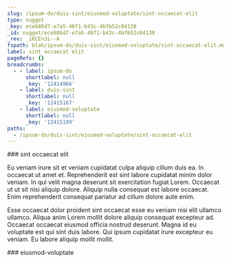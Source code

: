 ```yaml
---
slug: /ipsum-do/duis-sint/eiusmod-voluptate/sint-occaecat-elit
type: nugget
_key: ece686d7-e7a5-46f1-b43c-4bfb52c04130
_id: nugget/ece686d7-e7a5-46f1-b43c-4bfb52c04130
_rev: _iKCEn3i--A
fspath: blah/ipsum-do/duis-sint/eiusmod-voluptate/sint-occaecat-elit.md
label: sint occaecat elit
pageRefs: {}
breadcrumbs:
  - - label: ipsum-do
      shortlabel: null
      _key: '12414966'
    - label: duis-sint
      shortlabel: null
      _key: '12415167'
    - label: eiusmod-voluptate
      shortlabel: null
      _key: '12415199'
paths:
  - /ipsum-do/duis-sint/eiusmod-voluptate/sint-occaecat-elit
---
```


<NuggetArea>
<Nugget slug="/ipsum-do/duis-sint/eiusmod-voluptate/sint-occaecat-elit" type="nugget" _key="ece686d7-e7a5-46f1-b43c-4bfb52c04130" _id="nugget/ece686d7-e7a5-46f1-b43c-4bfb52c04130" _rev="_iKCEn3i--A" fspath="blah/ipsum-do/duis-sint/eiusmod-voluptate/sint-occaecat-elit.md" label="sint occaecat elit" paths="/ipsum-do/duis-sint/eiusmod-voluptate/sint-occaecat-elit">
<NuggetBody>
### sint occaecat elit

Eu veniam irure sit et veniam cupidatat culpa aliquip cillum duis ea. In occaecat ut amet et. Reprehenderit est sint labore cupidatat minim dolor veniam. In qui velit magna deserunt sit exercitation fugiat Lorem. Occaecat ut ut sit nisi aliquip dolore. Aliquip nulla consequat est labore occaecat. Enim reprehenderit consequat pariatur ad cillum dolore aute enim.

Esse occaecat dolor proident sint occaecat esse eu veniam nisi elit ullamco ullamco. Aliqua anim Lorem mollit dolore aliquip consequat excepteur ad. Occaecat occaecat eiusmod officia nostrud deserunt. Magna id eu voluptate est qui sint duis labore. Qui ipsum cupidatat irure excepteur eu veniam. Eu labore aliquip mollit mollit.

</NuggetBody>
<Breadcrumbs>
<Crumbs>
<Crumb _key="12414966" label="ipsum-do" /><Crumb _key="12415167" label="duis-sint" /><Crumb _key="12415199" label="eiusmod-voluptate" />
</Crumbs>
</Breadcrumbs>
</Nugget>

<NuggetsInbound>
</NuggetsInbound>
<NuggetsOutbound>
</NuggetsOutbound>
</NuggetArea>
<PassagesInbound>
<Passage direction="inbound" type="passage" _key="12415199" _id="passage/12415199" _rev="_iKCEn3i---" label="eiusmod-voluptate" passage="eiusmod-voluptate" fspath="blah/ipsum-do/duis-sint/eiusmod-voluptate" paths="/ipsum-do/duis-sint/eiusmod-voluptate" slug="/ipsum-do/duis-sint/eiusmod-voluptate">
<NuggetBody>
### eiusmod-voluptate

</NuggetBody>
<Breadcrumbs>
<Crumbs>
<Crumb _key="12414966" label="ipsum-do" /><Crumb _key="12415167" label="duis-sint" />
</Crumbs>
</Breadcrumbs>
</Passage>

</PassagesInbound>
<PassagesOutbound>
</PassagesOutbound>